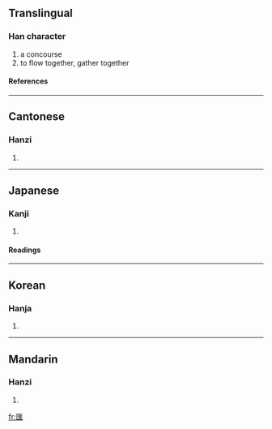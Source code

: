 {{see|汇}}

==Translingual==
===Han character===
{{Han char|rad=匚|as=11|sn=13|four=7171<sub>1</sub>|canj=尸水人土 (SEOG)}}
# a concourse
# to flow together, gather together
====References====
{{Han ref|kx=0154.150|dkj=02644|dj=0346.180|hdz=10089.100|uh=532F|ud=21295|bh=B6D7|bd=46807}}
----
==Cantonese==
===Hanzi===
{{yue-hanzi|jyut=|y=wui6}}
# {{defn|Cantonese}}
----
==Japanese==
===Kanji===
{{ja-kanji|grade=|rs=匚11}}
# {{defn|Japanese}} 
====Readings====
{{ja-readings|on=[[わい]] (wai), [[かい]] (kai), [[え]] (e)|kun=[[めぐる]] (meguru)}}
----
==Korean==
===Hanja===
{{ko-hanja|hangeul=회|rv=hoe|mr=hoe}}
# {{defn|Korean}}
----
==Mandarin==
===Hanzi===
{{cmn-hanzi|sim=汇|pin=[[huì]] ([[hui4]]), [[kuì]] ([[kui4]])|wg=hui<sup>4</sup>, k'uei<sup>4</sup>}}
# {{defn|Mandarin}}

[[fr:匯]]